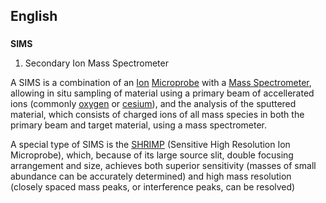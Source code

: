 {{rfc}}
==English==
==={{acronym}}===
'''SIMS'''

#Secondary Ion Mass Spectrometer

A SIMS is a combination of an [[Ion]] [[Microprobe]] with a [[Mass Spectrometer]], allowing in situ sampling of material using a primary beam of accellerated ions (commonly [[oxygen]] or [[cesium]]), and the analysis of the sputtered material, which consists of charged ions of all mass species in both the primary beam and target material, using a mass spectrometer.

A special type of SIMS is the [[SHRIMP]] (Sensitive High Resolution Ion Microprobe), which, because of its large source slit, double focusing arrangement and size, achieves both superior sensitivity (masses of small abundance can be accurately determined) and high mass resolution (closely spaced mass peaks, or interference peaks, can be resolved)